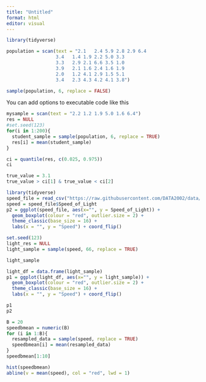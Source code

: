 ```yaml
---
title: "Untitled"
format: html
editor: visual
---
```


```r
library(tidyverse)
```

```r
population = scan(text = "2.1	2.4	5.9	2.8	2.9	6.4
                  3.4	1.4	1.9	2.2	5.0	3.3
                  3.3	2.9	2.1	6.6	3.5	1.0
                  3.9	2.1	1.6	2.4	1.6	1.9
                  2.0	1.2	4.1	2.9	1.5	5.1
                  3.4	2.3	4.3	4.2	4.1	3.8")

sample(population, 6, replace = FALSE)
```

You can add options to executable code like this

```r
mysample = scan(text = "2.2 1.2 1.9 5.0 1.6 6.4")
res = NULL
#set.seed(123)
for(i in 1:200){
  student_sample = sample(population, 6, replace = TRUE)
  res[i] = mean(student_sample)
}

```

```r
ci = quantile(res, c(0.025, 0.975))
ci
```

```r
true_value = 3.1
true_value > ci[1] & true_value < ci[2]
```

```r
library(tidyverse)
speed_file = read_csv("https://raw.githubusercontent.com/DATA2002/data/master/speed_of_light.txt")
speed = speed_file$Speed_of_Light
p2 = ggplot(speed_file, aes(x="", y = Speed_of_Light)) + 
  geom_boxplot(colour = "red", outlier.size = 2) + 
  theme_classic(base_size = 16) + 
  labs(x = "", y = "Speed") + coord_flip()
```

```r
set.seed(123)
light_res = NULL
light_sample = sample(speed, 66, replace = TRUE)

light_sample
```

```r

light_df = data.frame(light_sample)
p1 = ggplot(light_df, aes(x="", y = light_sample)) + 
  geom_boxplot(colour = "red", outlier.size = 2) + 
  theme_classic(base_size = 16) + 
  labs(x = "", y = "Speed") + coord_flip()
```

```r
p1
p2
```

```r
B = 20
speedbmean = numeric(B)
for (i in 1:B){
  resampled_data = sample(speed, replace = TRUE)
  speedbmean[i] = mean(resampled_data)
}
speedbmean[1:10]
```

```r
hist(speedbmean)
abline(v = mean(speed), col = "red", lwd = 1)
```
